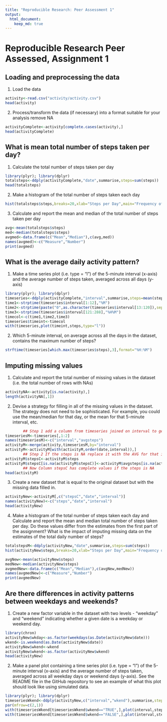 ```yaml
---
title: "Reproducible Research: Peer Assessment 1"
output: 
  html_document:
    keep_md: true
---
```


Reproducible Research Peer Assessed, Assignment 1
========================================================
## Loading and preprocessing the data

 1. Load the data
```r
activity<-read.csv("activity/activity.csv")
head(activity)
```

 2. Process/transform the data (if necessary) into a format suitable for your analysis
 remove NA
```r
activityComplete<-activity[complete.cases(activity),]
head(activityComplete)
```

## What is mean total number of steps taken per day?

 1. Calculate the total number of steps taken per day
```r
library(plyr); library(dplyr)
totalsteps<-ddply(activityComplete,"date",summarise,steps=sum(steps))
head(totalsteps)
```

 2. Make a histogram of the total number of steps taken each day
```r
hist(totalsteps$steps,breaks=20,xlab="Steps per Day",main="Frequency of Steps Taken",col="green")
```

 3. Calculate and report the mean and median of the total number of steps taken per day
```r
avg<-mean(totalsteps$steps)
med<-median(totalsteps$steps)
avgmed<-data.frame(c("Mean","Median"),c(avg,med))
names(avgmed)<-c("Measure","Number")
print(avgmed)
```

## What is the average daily activity pattern?

 1. Make a time series plot (i.e. type = "l") of the 5-minute interval (x-axis) and the average 
 number of steps taken, averaged across all days (y-axis)
```r
library(plyr); library(dplyr)
timeseries<-ddply(activityComplete,"interval",summarise,steps=mean(steps))
time1<-strptime(timeseries$interval[1:12],"%M")
time2<-strptime(paste("0",as.character(timeseries$interval[13:120]),sep=""),"%H%M")
time3<-strptime(timeseries$interval[121:288],"%H%M")
timecol<-c(time1,time2,time3)
timeseries$timeint<-timecol
with(timeseries,plot(timeint,steps,type="l"))
```

 2. Which 5-minute interval, on average across all the days in the dataset, 
 contains the maximum number of steps?
```r
strftime(timeseries[which.max(timeseries$steps),3],format="%H:%M")
```

## Imputing missing values

 1. Calculate and report the total number of missing values in the dataset 
 (i.e. the total number of rows with NAs)
```r
activityNA<-activity[is.na(activity),]
length(activityNA[,1])
```

 2. Devise a strategy for filling in all of the missing values in the dataset.
 The strategy does not need to be sophisticated. For example, you could use the 
 mean/median for that day, or the mean for that 5-minute interval, etc.
        
```r
        ## Step 1 add a column from timeseries joined on interval to get the average for that interval
timeseriesM<-timeseries[,1:2]
names(timeseriesM)<-c("interval","avgsteps")
activityM<-merge(activity,timeseriesM,by="interval")
activityM<-activityM[with(activityM,order(date,interval)),]
        ## Step 2 If the steps is NA replace it with the AVG for that interval
activityM$stepsC<-activityM$steps
activityM$stepsC[is.na(activityM$stepsC)]<-activityM$avgsteps[is.na(activityM$stepsC)]
        ## Now Column stepsC has complete values if the steps is NA
head(activityM)
```

 3. Create a new dataset that is equal to the original dataset but with the missing data filled in.
```r
activityNew<-activityM[,c("stepsC","date","interval")]
names(activityNew)<-c("steps","date","interval")
head(activityNew)
```

 4. Make a histogram of the total number of steps taken each day and Calculate and report the mean 
 and median total number of steps taken per day. Do these values differ from the estimates from the 
 first part of the assignment? What is the impact of imputing missing data on the estimates of the 
 total daily number of steps?
```r
totalstepsM<-ddply(activityNew,"date",summarise,steps=sum(steps))
hist(activityNew$steps,breaks=20,xlab="Steps per Day",main="Frequency of Steps Taken",col="blue")

avgNew<-mean(activityNew$steps)
medNew<-median(activityNew$steps)
avgmedNew<-data.frame(c("Mean","Median"),c(avgNew,medNew))
names(avgmedNew)<-c("Measure","Number")
print(avgmedNew)
```

## Are there differences in activity patterns between weekdays and weekends?

 1. Create a new factor variable in the dataset with two levels - "weekday" and "weekend" indicating 
 whether a given date is a weekday or weekend day.
```r
library(chron)
activityNew$wkday<-as.factor(weekdays(as.Date(activityNew$date)))
wkend<-is.weekend(as.Date(activityNew$date))
activityNew$wkend<-wkend
activityNew$wkend<-as.factor(activityNew$wkend)
head(activityNew)
```

 2. Make a panel plot containing a time series plot (i.e. type = "l") of the 5-minute interval 
 (x-axis) and the average number of steps taken, averaged across all weekday days or weekend days 
 (y-axis). See the README file in the GitHub repository to see an example of what this plot should 
 look like using simulated data.

```r
library(plyr); library(dplyr)
timeseriesWkend<-ddply(activityNew,c("interval","wkend"),summarise,steps=mean(steps))
par(mfrow=c(2,1))
with(timeseriesWkend[timeseriesWkend$wkend=="TRUE",],plot(interval,steps,type="l",col="blue"))
with(timeseriesWkend[timeseriesWkend$wkend=="FALSE",],plot(interval,steps,type="l",col="blue"))
```
